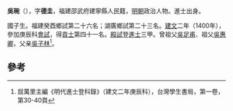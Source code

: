 '''吳琬'''（{{bd|1370年||？}}），字'''德圭'''，福建邵武府建寧縣人民籍，[[明朝|明朝]]政治人物。進士出身。

國子生。福建癸酉鄉試第二十六名；湖廣鄉試第二十三名。[[建文|建文]]二年（1400年），參加庚辰科[[會試|會試]]，得[[貢士|貢士]]第四十一名。[[殿試|殿試]]登[[進士|進士]]三甲。曾祖父[[吳足甫|吳足甫]]、祖父[[吳惠卿|吳惠卿]]，父亲[[吳子林|吳子林]]<ref>屈萬里主編《明代進士登科錄》（建文二年庚辰科），台灣學生書局，第一卷，第30-40頁</ref>。

==參考==
{{reflist}}
{{明朝人物小作品}}
{{建文二年庚辰科殿試金榜}}
